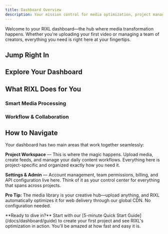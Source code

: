 ```yaml
---
title: Dashboard Overview
description: Your mission control for media optimization, project management, and team collaboration. Everything you need to build amazing media experiences.
---
```



Welcome to your RIXL dashboard—the hub where media transformation happens. Whether you're uploading your first video or managing a team of creators, everything you need is right here at your fingertips.

## Jump Right In

<div className="grid gap-6 sm:grid-cols-2">
  <InteractiveCard
    title="5-Minute Quick Start"
    description="New to RIXL? Get uploading and optimizing media in just minutes."
    href="/docs/dashboard/guide"
    icon="BookOpen"
  />
  <InteractiveCard
    title="Create a Project"
    description="Set up your first workspace to organize media and collaborate with your team."
    href="/docs/dashboard/projects/create-project"
    icon="FolderPlus"
  />
  <InteractiveCard
    title="Upload & Optimize"
    description="Drop in your videos and images—watch RIXL work its optimization magic."
    href="/docs/dashboard/media"
    icon="Upload"
  />
  <InteractiveCard
    title="Developer Setup"
    description="Grab your API keys and start integrating RIXL into your applications."
    href="/docs/account/api-access/create-key"
    icon="Key"
  />
</div>

## Explore Your Dashboard

<div className="grid gap-6 sm:grid-cols-2">
  <InteractiveCard
    title="Projects & Workspaces"
    description="Organize your media empire with projects that keep everything tidy and secure."
    href="/docs/dashboard/projects"
    icon="FolderOpen"
  />
  <InteractiveCard
    title="Media Library"
    description="Your creative assets, optimized and ready for the world. Upload, organize, perfect."
    href="/docs/dashboard/media"
    icon="Image"
  />
  <InteractiveCard
    title="Dynamic Feeds"
    description="Turn your media into powerful content streams that update automatically."
    href="/docs/dashboard/feeds"
    icon="Rss"
  />
  <InteractiveCard
    title="Team Collaboration"
    description="Invite your crew, set permissions, and build amazing things together."
    href="/docs/account/organizations"
    icon="Users"
  />
</div>

## What RIXL Does for You

### Smart Media Processing

<div className="grid gap-6 sm:grid-cols-2 lg:grid-cols-3 mt-6">
  <InfoCard 
    title="Video Optimization" 
    description="Every video gets the full treatment—multiple quality levels, adaptive streaming, and lightning-fast delivery"
    icon="Video"
  />
  <InfoCard 
    title="Image Perfection" 
    description="AVIF compression that makes files 90% smaller while looking identical, plus instant loading with smart placeholders"
    icon="Image"
  />
  <InfoCard 
    title="Dynamic Content Feeds" 
    description="Create social-style feeds that automatically update as you add content—perfect for apps and websites"
    icon="Rss"
  />
</div>

### Workflow & Collaboration

<div className="grid gap-6 sm:grid-cols-2 lg:grid-cols-3 mt-6">
  <InfoCard 
    title="Flexible Projects" 
    description="Each project is a secure workspace with its own settings, team access, and media organization"
    icon="Settings"
  />
  <InfoCard 
    title="Team-Friendly" 
    description="Invite collaborators, set role-based permissions, and share projects across your organization"
    icon="Users"
  />
  <InfoCard 
    title="Developer Ready" 
    description="Clean REST APIs, comprehensive SDKs, and detailed docs make integration a breeze"
    icon="Code"
  />
</div>

## How to Navigate

Your dashboard has two main areas that work together seamlessly:

**Project Workspace** — This is where the magic happens. Upload media, create feeds, and manage your daily content workflows. Everything here is project-specific and organized exactly how you need it.

**Settings & Admin** — Account management, team permissions, billing, and API configuration live here. Think of it as your control center for everything that spans across projects.

**Pro Tip:** The media library is your creative hub—upload anything, and RIXL automatically optimizes it for web delivery through our global CDN. No configuration needed.

<Callout type="tip">
  **Ready to dive in?** Start with our [5-minute Quick Start Guide](/docs/dashboard/guide) to create your first project and see RIXL's optimization in action. You'll be amazed at how fast and easy it is.
</Callout>
